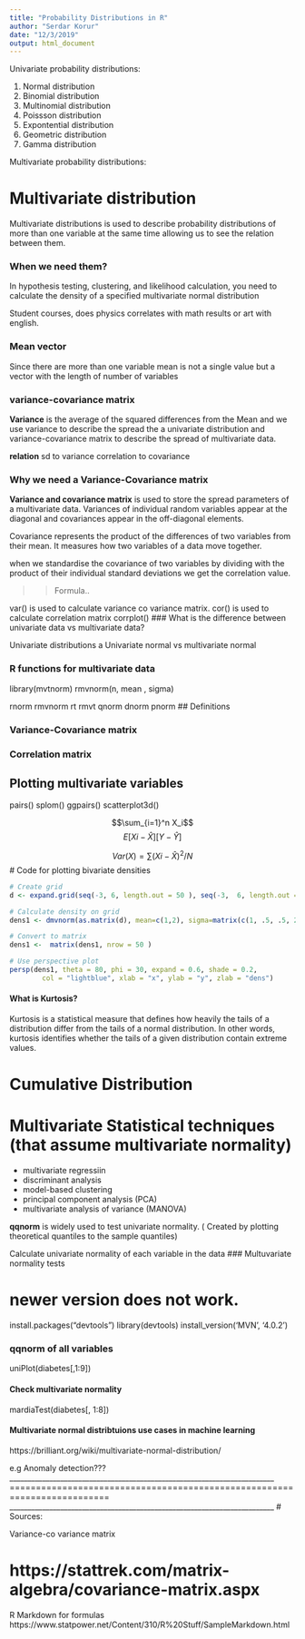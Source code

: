 ```yaml
---
title: "Probability Distributions in R"
author: "Serdar Korur"
date: "12/3/2019"
output: html_document
---
```


Univariate probability distributions:

1. Normal distribution
2. Binomial distribution
3. Multinomial distribution
3. Poissson distribution
4. Expontential distribution
5. Geometric distribution
6. Gamma distribution


Multivariate probability distributions:


# Multivariate distribution

Multivariate distributions is used  to describe probability distributions of more than one variable at the same time allowing us to see the relation between them. 

### When we need them?

In hypothesis testing, clustering, and likelihood calculation, you need
to calculate the density of a specified multivariate normal distribution

Student courses, does physics correlates with math results or art with english.

### Mean vector

Since there are more than one variable mean is not a single value but a vector with the length of number of variables

### variance-covariance matrix

**Variance** is the average of the squared differences from the Mean and
we use variance to describe the spread the a univariate distribution and variance-covariance matrix to describe the spread of multivariate data. 

**relation**
sd to variance
correlation to covariance

### Why we need a Variance-Covariance matrix

**Variance and covariance matrix** is used to store the spread parameters of a multivariate data. 
Variances of individual random variables appear at the diagonal and covariances appear in the off-diagonal elements. 

Covariance represents the product of the differences of two variables from their mean. It measures how two variables of a data move together. 

when we standardise the covariance of two variables by dividing with the product of their individual standard deviations we get the correlation value.

>>Formula..


var() is used to calculate variance co variance matrix.
cor() is used to calculate correlation matrix
corrplot()
### What is the difference between univariate data vs multivariate data?

Univariate distributions a
Univariate normal vs multivariate normal

### R functions for multivariate data

library(mvtnorm)
rmvnorm(n, mean , sigma)

rnorm rmvnorm rt rmvt
qnorm
dnorm
pnorm
## Definitions

### Variance-Covariance matrix
###  Correlation matrix

## Plotting multivariate variables
pairs()
splom()
ggpairs()
scatterplot3d()

$$\sum_{i=1}^n X_i$$
$$E[X{i}-\hat X][Y-\hat Y] $$

$$Var(X) =\sum_{}(X{i}-\hat X)^2/N$$
# Code for plotting bivariate densities
```r
# Create grid
d <- expand.grid(seq(-3, 6, length.out = 50 ), seq(-3,  6, length.out = 50))                   

# Calculate density on grid
dens1 <- dmvnorm(as.matrix(d), mean=c(1,2), sigma=matrix(c(1, .5, .5, 2), 2))

# Convert to matrix 
dens1 <-  matrix(dens1, nrow = 50 )

# Use perspective plot
persp(dens1, theta = 80, phi = 30, expand = 0.6, shade = 0.2, 
        col = "lightblue", xlab = "x", ylab = "y", zlab = "dens")
```


#### What is Kurtosis?

Kurtosis is a statistical measure that defines how heavily the tails of a distribution differ from the tails of a normal distribution. In other words, kurtosis identifies whether the tails of a given distribution contain extreme values.

# Cumulative Distribution


# Multivariate Statistical techniques (that assume multivariate normality)

* multivariate regressiin
* discriminant analysis
* model-based clustering
* principal component analysis (PCA)
* multivariate analysis of variance (MANOVA)

**qqnorm** is widely used to test univariate normality. ( Created by plotting theoretical quantiles to the sample quantiles)

Calculate univariate normality of each variable in the data
### Multuvariate normality tests

# newer version does not work.
install.packages("devtools")
library(devtools)
install_version('MVN', '4.0.2')

### qqnorm of all variables

uniPlot(diabetes[,1:9])

#### Check multivariate normality

mardiaTest(diabetes[, 1:8])

#### Multivariate normal distribtuions use cases in machine learning

https://brilliant.org/wiki/multivariate-normal-distribution/

e.g Anomaly detection???
_________________________________________________________________________
=========================================================================
_________________________________________________________________________
# Sources:

Variance-co variance matrix

# https://stattrek.com/matrix-algebra/covariance-matrix.aspx

R Markdown for formulas
https://www.statpower.net/Content/310/R%20Stuff/SampleMarkdown.html
